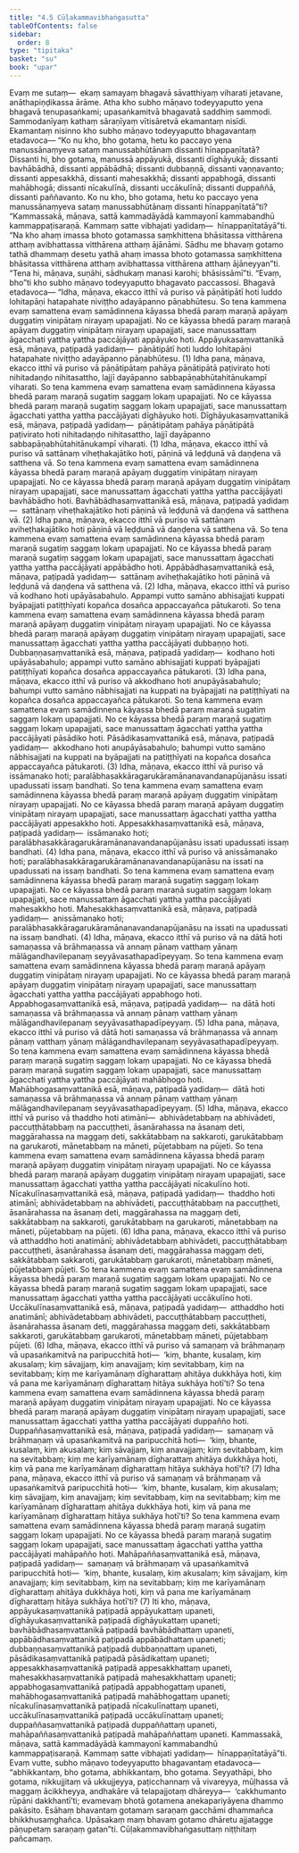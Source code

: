 ```yaml
---
title: "4.5 Cūḷakammavibhaṅgasutta"
tableOfContents: false
sidebar:
  order: 8
type: "tipitaka"
basket: "su"
book: "upar"
---
```



<DynamicBreadcrumb />

<Division number="289" book="upar" bookNo="11" page="243">

<Paragraph number="874" book="upar">
Evaṃ me sutaṃ—  ekaṃ samayaṃ bhagavā sāvatthiyaṃ viharati jetavane, anāthapiṇḍikassa ārāme. Atha kho subho māṇavo todeyyaputto yena bhagavā tenupasaṅkami; upasaṅkamitvā bhagavatā saddhiṃ sammodi. Sammodanīyaṃ kathaṃ sāraṇīyaṃ vītisāretvā ekamantaṃ nisīdi. Ekamantaṃ nisinno kho subho māṇavo todeyyaputto bhagavantaṃ etadavoca—
</Paragraph>

<Paragraph number="875" book="upar">
“Ko nu kho, bho gotama, hetu ko paccayo yena manussānaṃyeva sataṃ manussabhūtānaṃ dissanti hīnappaṇītatā? Dissanti hi, bho gotama, manussā appāyukā, dissanti dīghāyukā; dissanti bavhābādhā, dissanti appābādhā; dissanti dubbaṇṇā, dissanti vaṇṇavanto; dissanti appesakkhā, dissanti mahesakkhā; dissanti appabhogā, dissanti mahābhogā; dissanti nīcakulīnā, dissanti uccākulīnā; dissanti duppaññā, dissanti paññavanto. Ko nu kho, bho gotama, hetu ko paccayo yena manussānaṃyeva sataṃ manussabhūtānaṃ dissanti hīnappaṇītatā”ti?
</Paragraph>

<Paragraph number="876" book="upar">
“Kammassakā, māṇava, sattā kammadāyādā kammayonī kammabandhū kammappaṭisaraṇā. Kammaṃ satte vibhajati yadidaṃ—  hīnappaṇītatāyā”ti. “Na kho ahaṃ imassa bhoto gotamassa saṃkhittena bhāsitassa vitthārena atthaṃ avibhattassa vitthārena atthaṃ ājānāmi. Sādhu me bhavaṃ gotamo tathā dhammaṃ desetu yathā ahaṃ imassa bhoto gotamassa saṃkhittena bhāsitassa vitthārena atthaṃ avibhattassa vitthārena atthaṃ ājāneyyan”ti.
</Paragraph>

</Division>
<Division number="290" book="upar" bookNo="11" page="244">

<Paragraph number="877" book="upar">
“Tena hi, māṇava, suṇāhi, sādhukaṃ manasi karohi; bhāsissāmī”ti. “Evaṃ, bho”ti kho subho māṇavo todeyyaputto bhagavato paccassosi. Bhagavā etadavoca—
</Paragraph>

<Paragraph number="878" book="upar">
“Idha, māṇava, ekacco itthī vā puriso vā pāṇātipātī hoti luddo lohitapāṇi hatapahate niviṭṭho adayāpanno pāṇabhūtesu. So tena kammena evaṃ samattena evaṃ samādinnena kāyassa bhedā paraṃ maraṇā apāyaṃ duggatiṃ vinipātaṃ nirayaṃ upapajjati. No ce kāyassa bhedā paraṃ maraṇā apāyaṃ duggatiṃ vinipātaṃ nirayaṃ upapajjati, sace manussattaṃ āgacchati yattha yattha paccājāyati appāyuko hoti. Appāyukasaṃvattanikā esā, māṇava, paṭipadā yadidaṃ—  pāṇātipātī hoti luddo lohitapāṇi hatapahate niviṭṭho adayāpanno pāṇabhūtesu. (1)
</Paragraph>

<Paragraph number="879" book="upar">
Idha pana, māṇava, ekacco itthī vā puriso vā pāṇātipātaṃ pahāya pāṇātipātā paṭivirato hoti nihitadaṇḍo nihitasattho, lajjī dayāpanno sabbapāṇabhūtahitānukampī viharati. So tena kammena evaṃ samattena evaṃ samādinnena kāyassa bhedā paraṃ maraṇā sugatiṃ saggaṃ lokaṃ upapajjati. No ce kāyassa bhedā paraṃ maraṇā sugatiṃ saggaṃ lokaṃ upapajjati, sace manussattaṃ āgacchati yattha yattha paccājāyati dīghāyuko hoti. Dīghāyukasaṃvattanikā esā, māṇava, paṭipadā yadidaṃ—  pāṇātipātaṃ pahāya pāṇātipātā paṭivirato hoti nihitadaṇḍo nihitasattho, lajjī dayāpanno sabbapāṇabhūtahitānukampī viharati. (1)
</Paragraph>

</Division>
<Division number="291" book="upar" bookNo="11" page="245">

<Paragraph number="880" book="upar">
Idha, māṇava, ekacco itthī vā puriso vā sattānaṃ viheṭhakajātiko hoti, pāṇinā vā leḍḍunā vā daṇḍena vā satthena vā. So tena kammena evaṃ samattena evaṃ samādinnena kāyassa bhedā paraṃ maraṇā apāyaṃ duggatiṃ vinipātaṃ nirayaṃ upapajjati. No ce kāyassa bhedā paraṃ maraṇā apāyaṃ duggatiṃ vinipātaṃ nirayaṃ upapajjati, sace manussattaṃ āgacchati yattha yattha paccājāyati bavhābādho hoti. Bavhābādhasaṃvattanikā esā, māṇava, paṭipadā yadidaṃ—  sattānaṃ viheṭhakajātiko hoti pāṇinā vā leḍḍunā vā daṇḍena vā satthena vā. (2)
</Paragraph>

<Paragraph number="881" book="upar">
Idha pana, māṇava, ekacco itthī vā puriso vā sattānaṃ aviheṭhakajātiko hoti pāṇinā vā leḍḍunā vā daṇḍena vā satthena vā. So tena kammena evaṃ samattena evaṃ samādinnena kāyassa bhedā paraṃ maraṇā sugatiṃ saggaṃ lokaṃ upapajjati. No ce kāyassa bhedā paraṃ maraṇā sugatiṃ saggaṃ lokaṃ upapajjati, sace manussattaṃ āgacchati yattha yattha paccājāyati appābādho hoti. Appābādhasaṃvattanikā esā, māṇava, paṭipadā yadidaṃ—  sattānaṃ aviheṭhakajātiko hoti pāṇinā vā leḍḍunā vā daṇḍena vā satthena vā. (2)
</Paragraph>

</Division>
<Division number="292" book="upar" bookNo="11" page="245">

<Paragraph number="882" book="upar">
Idha, māṇava, ekacco itthī vā puriso vā kodhano hoti upāyāsabahulo. Appampi vutto samāno abhisajjati kuppati byāpajjati patiṭṭhīyati kopañca dosañca appaccayañca pātukaroti. So tena kammena evaṃ samattena evaṃ samādinnena kāyassa bhedā paraṃ maraṇā apāyaṃ duggatiṃ vinipātaṃ nirayaṃ upapajjati. No ce kāyassa bhedā paraṃ maraṇā apāyaṃ duggatiṃ vinipātaṃ nirayaṃ upapajjati, sace manussattaṃ āgacchati yattha yattha paccājāyati dubbaṇṇo hoti. Dubbaṇṇasaṃvattanikā esā, māṇava, paṭipadā yadidaṃ—  kodhano hoti upāyāsabahulo; appampi vutto samāno abhisajjati kuppati byāpajjati patiṭṭhīyati kopañca dosañca appaccayañca pātukaroti. (3)
</Paragraph>

<Paragraph number="883" book="upar">
Idha pana, māṇava, ekacco itthī vā puriso vā akkodhano hoti anupāyāsabahulo; bahumpi vutto samāno nābhisajjati na kuppati na byāpajjati na patiṭṭhīyati na kopañca dosañca appaccayañca pātukaroti. So tena kammena evaṃ samattena evaṃ samādinnena kāyassa bhedā paraṃ maraṇā sugatiṃ saggaṃ lokaṃ upapajjati. No ce kāyassa bhedā paraṃ maraṇā sugatiṃ saggaṃ lokaṃ upapajjati, sace manussattaṃ āgacchati yattha yattha paccājāyati pāsādiko hoti. Pāsādikasaṃvattanikā esā, māṇava, paṭipadā yadidaṃ—  akkodhano hoti anupāyāsabahulo; bahumpi vutto samāno nābhisajjati na kuppati na byāpajjati na patiṭṭhīyati na kopañca dosañca appaccayañca pātukaroti. (3)
</Paragraph>

</Division>
<Division number="293" book="upar" bookNo="11" page="246">

<Paragraph number="884" book="upar">
Idha, māṇava, ekacco itthī vā puriso vā issāmanako hoti; paralābhasakkāragarukāramānanavandanapūjanāsu issati upadussati issaṃ bandhati. So tena kammena evaṃ samattena evaṃ samādinnena kāyassa bhedā paraṃ maraṇā apāyaṃ duggatiṃ vinipātaṃ nirayaṃ upapajjati. No ce kāyassa bhedā paraṃ maraṇā apāyaṃ duggatiṃ vinipātaṃ nirayaṃ upapajjati, sace manussattaṃ āgacchati yattha yattha paccājāyati appesakkho hoti. Appesakkhasaṃvattanikā esā, māṇava, paṭipadā yadidaṃ—  issāmanako hoti; paralābhasakkāragarukāramānanavandanapūjanāsu issati upadussati issaṃ bandhati. (4)
</Paragraph>

<Paragraph number="885" book="upar">
Idha pana, māṇava, ekacco itthī vā puriso vā anissāmanako hoti; paralābhasakkāragarukāramānanavandanapūjanāsu na issati na upadussati na issaṃ bandhati. So tena kammena evaṃ samattena evaṃ samādinnena kāyassa bhedā paraṃ maraṇā sugatiṃ saggaṃ lokaṃ upapajjati. No ce kāyassa bhedā paraṃ maraṇā sugatiṃ saggaṃ lokaṃ upapajjati, sace manussattaṃ āgacchati yattha yattha paccājāyati mahesakkho hoti. Mahesakkhasaṃvattanikā esā, māṇava, paṭipadā yadidaṃ—  anissāmanako hoti; paralābhasakkāragarukāramānanavandanapūjanāsu na issati na upadussati na issaṃ bandhati. (4)
</Paragraph>

</Division>
<Division number="294" book="upar" bookNo="11" page="246">

<Paragraph number="886" book="upar">
Idha, māṇava, ekacco itthī vā puriso vā na dātā hoti samaṇassa vā brāhmaṇassa vā annaṃ pānaṃ vatthaṃ yānaṃ mālāgandhavilepanaṃ seyyāvasathapadīpeyyaṃ. So tena kammena evaṃ samattena evaṃ samādinnena kāyassa bhedā paraṃ maraṇā apāyaṃ duggatiṃ vinipātaṃ nirayaṃ upapajjati. No ce kāyassa bhedā paraṃ maraṇā apāyaṃ duggatiṃ vinipātaṃ nirayaṃ upapajjati, sace manussattaṃ āgacchati yattha yattha paccājāyati appabhogo hoti. Appabhogasaṃvattanikā esā, māṇava, paṭipadā yadidaṃ—  na dātā hoti samaṇassa vā brāhmaṇassa vā annaṃ pānaṃ vatthaṃ yānaṃ mālāgandhavilepanaṃ seyyāvasathapadīpeyyaṃ. (5)
</Paragraph>

<Paragraph number="887" book="upar">
Idha pana, māṇava, ekacco itthī vā puriso vā dātā hoti samaṇassa vā brāhmaṇassa vā annaṃ pānaṃ vatthaṃ yānaṃ mālāgandhavilepanaṃ seyyāvasathapadīpeyyaṃ. So tena kammena evaṃ samattena evaṃ samādinnena kāyassa bhedā paraṃ maraṇā sugatiṃ saggaṃ lokaṃ upapajjati. No ce kāyassa bhedā paraṃ maraṇā sugatiṃ saggaṃ lokaṃ upapajjati, sace manussattaṃ āgacchati yattha yattha paccājāyati mahābhogo hoti. Mahābhogasaṃvattanikā esā, māṇava, paṭipadā yadidaṃ—  dātā hoti samaṇassa vā brāhmaṇassa vā annaṃ pānaṃ vatthaṃ yānaṃ mālāgandhavilepanaṃ seyyāvasathapadīpeyyaṃ. (5)
</Paragraph>

</Division>
<Division number="295" book="upar" bookNo="11" page="247">

<Paragraph number="888" book="upar">
Idha, māṇava, ekacco itthī vā puriso vā thaddho hoti atimānī—  abhivādetabbaṃ na abhivādeti, paccuṭṭhātabbaṃ na paccuṭṭheti, āsanārahassa na āsanaṃ deti, maggārahassa na maggaṃ deti, sakkātabbaṃ na sakkaroti, garukātabbaṃ na garukaroti, mānetabbaṃ na māneti, pūjetabbaṃ na pūjeti. So tena kammena evaṃ samattena evaṃ samādinnena kāyassa bhedā paraṃ maraṇā apāyaṃ duggatiṃ vinipātaṃ nirayaṃ upapajjati. No ce kāyassa bhedā paraṃ maraṇā apāyaṃ duggatiṃ vinipātaṃ nirayaṃ upapajjati, sace manussattaṃ āgacchati yattha yattha paccājāyati nīcakulīno hoti. Nīcakulīnasaṃvattanikā esā, māṇava, paṭipadā yadidaṃ—  thaddho hoti atimānī; abhivādetabbaṃ na abhivādeti, paccuṭṭhātabbaṃ na paccuṭṭheti, āsanārahassa na āsanaṃ deti, maggārahassa na maggaṃ deti, sakkātabbaṃ na sakkaroti, garukātabbaṃ na garukaroti, mānetabbaṃ na māneti, pūjetabbaṃ na pūjeti. (6)
</Paragraph>

<Paragraph number="889" book="upar">
Idha pana, māṇava, ekacco itthī vā puriso vā atthaddho hoti anatimānī; abhivādetabbaṃ abhivādeti, paccuṭṭhātabbaṃ paccuṭṭheti, āsanārahassa āsanaṃ deti, maggārahassa maggaṃ deti, sakkātabbaṃ sakkaroti, garukātabbaṃ garukaroti, mānetabbaṃ māneti, pūjetabbaṃ pūjeti. So tena kammena evaṃ samattena evaṃ samādinnena kāyassa bhedā paraṃ maraṇā sugatiṃ saggaṃ lokaṃ upapajjati. No ce kāyassa bhedā paraṃ maraṇā sugatiṃ saggaṃ lokaṃ upapajjati, sace manussattaṃ āgacchati yattha yattha paccājāyati uccākulīno hoti. Uccākulīnasaṃvattanikā esā, māṇava, paṭipadā yadidaṃ—  atthaddho hoti anatimānī; abhivādetabbaṃ abhivādeti, paccuṭṭhātabbaṃ paccuṭṭheti, āsanārahassa āsanaṃ deti, maggārahassa maggaṃ deti, sakkātabbaṃ sakkaroti, garukātabbaṃ garukaroti, mānetabbaṃ māneti, pūjetabbaṃ pūjeti. (6)
</Paragraph>

</Division>
<Division number="296" book="upar" bookNo="11" page="248">

<Paragraph number="890" book="upar">
Idha, māṇava, ekacco itthī vā puriso vā samaṇaṃ vā brāhmaṇaṃ vā upasaṅkamitvā na paripucchitā hoti—  ‘kiṃ, bhante, kusalaṃ, kiṃ akusalaṃ; kiṃ sāvajjaṃ, kiṃ anavajjaṃ; kiṃ sevitabbaṃ, kiṃ na sevitabbaṃ; kiṃ me karīyamānaṃ dīgharattaṃ ahitāya dukkhāya hoti, kiṃ vā pana me karīyamānaṃ dīgharattaṃ hitāya sukhāya hotī’ti? So tena kammena evaṃ samattena evaṃ samādinnena kāyassa bhedā paraṃ maraṇā apāyaṃ duggatiṃ vinipātaṃ nirayaṃ upapajjati. No ce kāyassa bhedā paraṃ maraṇā apāyaṃ duggatiṃ vinipātaṃ nirayaṃ upapajjati, sace manussattaṃ āgacchati yattha yattha paccājāyati duppañño hoti. Duppaññasaṃvattanikā esā, māṇava, paṭipadā yadidaṃ—  samaṇaṃ vā brāhmaṇaṃ vā upasaṅkamitvā na paripucchitā hoti—  ‘kiṃ, bhante, kusalaṃ, kiṃ akusalaṃ; kiṃ sāvajjaṃ, kiṃ anavajjaṃ; kiṃ sevitabbaṃ, kiṃ na sevitabbaṃ; kiṃ me karīyamānaṃ dīgharattaṃ ahitāya dukkhāya hoti, kiṃ vā pana me karīyamānaṃ dīgharattaṃ hitāya sukhāya hotī’ti? (7)
</Paragraph>

<Paragraph number="891" book="upar">
Idha pana, māṇava, ekacco itthī vā puriso vā samaṇaṃ vā brāhmaṇaṃ vā upasaṅkamitvā paripucchitā hoti—  ‘kiṃ, bhante, kusalaṃ, kiṃ akusalaṃ; kiṃ sāvajjaṃ, kiṃ anavajjaṃ; kiṃ sevitabbaṃ, kiṃ na sevitabbaṃ; kiṃ me karīyamānaṃ dīgharattaṃ ahitāya dukkhāya hoti, kiṃ vā pana me karīyamānaṃ dīgharattaṃ hitāya sukhāya hotī’ti? So tena kammena evaṃ samattena evaṃ samādinnena kāyassa bhedā paraṃ maraṇā sugatiṃ saggaṃ lokaṃ upapajjati. No ce kāyassa bhedā paraṃ maraṇā sugatiṃ saggaṃ lokaṃ upapajjati, sace manussattaṃ āgacchati yattha yattha paccājāyati mahāpañño hoti. Mahāpaññasaṃvattanikā esā, māṇava, paṭipadā yadidaṃ—  samaṇaṃ vā brāhmaṇaṃ vā upasaṅkamitvā paripucchitā hoti—  ‘kiṃ, bhante, kusalaṃ, kiṃ akusalaṃ; kiṃ sāvajjaṃ, kiṃ anavajjaṃ; kiṃ sevitabbaṃ, kiṃ na sevitabbaṃ; kiṃ me karīyamānaṃ dīgharattaṃ ahitāya dukkhāya hoti, kiṃ vā pana me karīyamānaṃ dīgharattaṃ hitāya sukhāya hotī’ti? (7)
</Paragraph>

</Division>
<Division number="297" book="upar" bookNo="11" page="249">

<Paragraph number="892" book="upar">
Iti kho, māṇava, appāyukasaṃvattanikā paṭipadā appāyukattaṃ upaneti, dīghāyukasaṃvattanikā paṭipadā dīghāyukattaṃ upaneti; bavhābādhasaṃvattanikā paṭipadā bavhābādhattaṃ upaneti, appābādhasaṃvattanikā paṭipadā appābādhattaṃ upaneti; dubbaṇṇasaṃvattanikā paṭipadā dubbaṇṇattaṃ upaneti, pāsādikasaṃvattanikā paṭipadā pāsādikattaṃ upaneti; appesakkhasaṃvattanikā paṭipadā appesakkhattaṃ upaneti, mahesakkhasaṃvattanikā paṭipadā mahesakkhattaṃ upaneti; appabhogasaṃvattanikā paṭipadā appabhogattaṃ upaneti, mahābhogasaṃvattanikā paṭipadā mahābhogattaṃ upaneti; nīcakulīnasaṃvattanikā paṭipadā nīcakulīnattaṃ upaneti, uccākulīnasaṃvattanikā paṭipadā uccākulīnattaṃ upaneti; duppaññasaṃvattanikā paṭipadā duppaññattaṃ upaneti, mahāpaññasaṃvattanikā paṭipadā mahāpaññattaṃ upaneti. Kammassakā, māṇava, sattā kammadāyādā kammayonī kammabandhū kammappaṭisaraṇā. Kammaṃ satte vibhajati yadidaṃ—  hīnappaṇītatāyā”ti.
</Paragraph>

<Paragraph number="893" book="upar">
Evaṃ vutte, subho māṇavo todeyyaputto bhagavantaṃ etadavoca—  “abhikkantaṃ, bho gotama, abhikkantaṃ, bho gotama. Seyyathāpi, bho gotama, nikkujjitaṃ vā ukkujjeyya, paṭicchannaṃ vā vivareyya, mūḷhassa vā maggaṃ ācikkheyya, andhakāre vā telapajjotaṃ dhāreyya—  ‘cakkhumanto rūpāni dakkhantī’ti; evamevaṃ bhotā gotamena anekapariyāyena dhammo pakāsito. Esāhaṃ bhavantaṃ gotamaṃ saraṇaṃ gacchāmi dhammañca bhikkhusaṃghañca. Upāsakaṃ maṃ bhavaṃ gotamo dhāretu ajjatagge pāṇupetaṃ saraṇaṃ gatan”ti.

</Paragraph>
</Division>

<Paragraph number="894" type="center" book="upar">
Cūḷakammavibhaṅgasuttaṃ niṭṭhitaṃ pañcamaṃ.
</Paragraph>